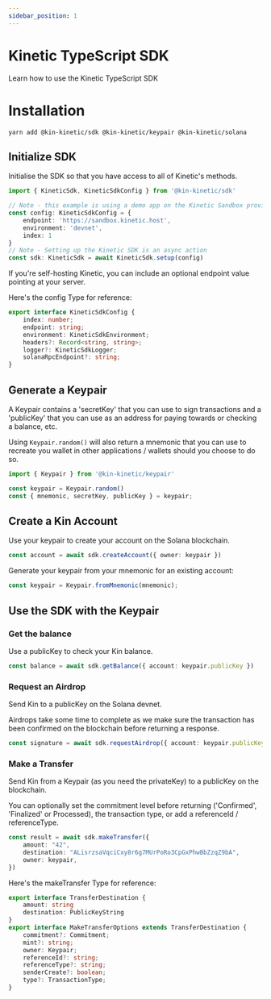 ```yaml
---
sidebar_position: 1
---
```


# Kinetic TypeScript SDK

Learn how to use the Kinetic TypeScript SDK


# Installation

```shell
yarn add @kin-kinetic/sdk @kin-kinetic/keypair @kin-kinetic/solana
```

## Initialize SDK

Initialise the SDK so that you have access to all of Kinetic's methods.

```ts
import { KineticSdk, KineticSdkConfig } from '@kin-kinetic/sdk'

// Note - this example is using a demo app on the Kinetic Sandbox provided by the Kin Foundation.
const config: KineticSdkConfig = {
	endpoint: 'https://sandbox.kinetic.host',
	environment: 'devnet',
	index: 1
}
// Note - Setting up the Kinetic SDK is an async action
const sdk: KineticSdk = await KineticSdk.setup(config)
```
If you're self-hosting Kinetic, you can include an optional endpoint value pointing at your server.

Here's the config Type for reference:
```ts
export interface KineticSdkConfig {
    index: number;
    endpoint: string;
  	environment: KineticSdkEnvironment;
    headers?: Record<string, string>;
    logger?: KineticSdkLogger;
    solanaRpcEndpoint?: string;
}
```

## Generate a Keypair

A Keypair contains a 'secretKey' that you can use to sign transactions and a 'publicKey' that you can use as an address for paying towards or checking a balance, etc.

Using `Keypair.random()` will also return a mnemonic that you can use to recreate you wallet in other applications / wallets should you choose to do so.
```ts
import { Keypair } from '@kin-kinetic/keypair'

const keypair = Keypair.random()
const { mnemonic, secretKey, publicKey } = keypair;
```
## Create a Kin Account
Use your keypair to create your account on the Solana blockchain.
```ts
const account = await sdk.createAccount({ owner: keypair })
```
Generate your keypair from your mnemonic for an existing account:
```ts
const keypair = Keypair.fromMnemonic(mnemonic);
```

## Use the SDK with the Keypair

### Get the balance
Use a publicKey to check your Kin balance.

```ts
const balance = await sdk.getBalance({ account: keypair.publicKey })
```

### Request an Airdrop
Send Kin to a publicKey on the Solana devnet.

Airdrops take some time to complete as we make sure the transaction has been confirmed on the blockchain before returning a response.

```ts
const signature = await sdk.requestAirdrop({ account: keypair.publicKey, amount: '1000' })
```

### Make a Transfer
Send Kin from a Keypair (as you need the privateKey) to a publicKey on the blockchain.

You can optionally set the commitment level before returning ('Confirmed', 'Finalized' or Processed), the transaction type, or add a referenceId / referenceType.

```ts
const result = await sdk.makeTransfer({
  	amount: "42",
	destination: "ALisrzsaVqciCxy8r6g7MUrPoRo3CpGxPhwBbZzqZ9bA",
	owner: keypair,
})
```
Here's the makeTransfer Type for reference:
```ts
export interface TransferDestination {
    amount: string
    destination: PublicKeyString
}
export interface MakeTransferOptions extends TransferDestination {
    commitment?: Commitment;
    mint?: string;
    owner: Keypair;
    referenceId?: string;
    referenceType?: string;
    senderCreate?: boolean;
    type?: TransactionType;
}
```
